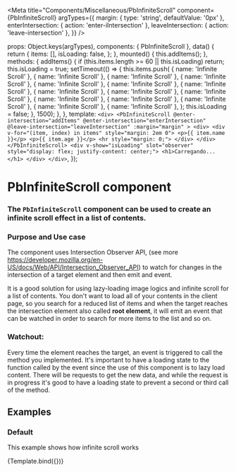 
<Meta
  title="Components/Miscellaneous/PbInfiniteScroll"
  component={PbInfiniteScroll}
  argTypes={{
    margin: { type: 'string', defaultValue: '0px' },
    enterIntersection: { action: 'enter-iIntersection' },
    leaveIntersection: { action: 'leave-intersection' },
  }}
/>

  props: Object.keys(argTypes),
  components: { PbInfiniteScroll },
  data() {
    return {
      items: [],
      isLoading: false,
    };
  },
  mounted() {
    this.addItems();
  },
  methods: {
    addItems() {
      if (this.items.length >= 60 || this.isLoading) return;
      this.isLoading = true;
      setTimeout(() => {
        this.items.push(
          { name: 'Infinite Scroll' },
          { name: 'Infinite Scroll' },
          { name: 'Infinite Scroll' },
          { name: 'Infinite Scroll' },
          { name: 'Infinite Scroll' },
          { name: 'Infinite Scroll' },
          { name: 'Infinite Scroll' },
          { name: 'Infinite Scroll' },
          { name: 'Infinite Scroll' },
          { name: 'Infinite Scroll' },
          { name: 'Infinite Scroll' },
          { name: 'Infinite Scroll' },
          { name: 'Infinite Scroll' },
          { name: 'Infinite Scroll' },
          { name: 'Infinite Scroll' },
        );
        this.isLoading = false;
      }, 1500);
    },
  },
  template: `
    <div>
      <PbInfiniteScroll
        @enter-intersection="addItems"
        @enter-intersection="enterIntersection"
        @leave-intersection="leaveIntersection"
        :margin="margin"
      >
        <div>
          <div v-for="(item, index) in items" style="margin: 2em 0">
            <p>{{ item.name }}</p>
            <p>{{ item.age }}</p>
            <hr style="margin: 0;">
          </div>
        </div>
      </PbInfiniteScroll>
      <div v-show="isLoading" slot="observer" style="display: flex; justify-content: center;">
        <h1>Carregando...</h1>
      </div>
    </div>
  `,
});

# **PbInfiniteScroll component**
### The `PbInfiniteScroll` component can be used to create an infinite scroll effect in a list of contents.

### Purpose and Use case

The component uses Intersection Observer API, (see more <https://developer.mozilla.org/en-US/docs/Web/API/Intersection_Observer_API>)
to watch for changes in the intersection of a target element and then emit and event.

It is a good solution for using lazy-loading image logics and infinite scroll for a list of contents. You don't want to load all of
your contents in the client page, so you search for a reduced list of items and when the target reaches the intersection element also
called **root element**, it will emit an event that can be watched in order to search for more items to the list and so on.

### Watchout:

Every time the element reaches the target, an event is triggered to call the method you implemented.
It's important to have a loading state to the function called by the event since the use of this component is to lazy load content.
There will be requests to get the new data, and while the request is in progress it's good to have a loading state to prevent a second
or third call of the method.
## Examples

### Default

This example shows how infinite scroll works

<Canvas>
  <Story name="Default">
    {Template.bind({})}
  </Story>
</Canvas>
